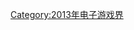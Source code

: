 {{Year by category
| m = 2
| c = 0
| d = 1
| y = 3
| cat = 首发的电子游戏系列
| in = 电子游戏界
| parent = 各年首发的电子游戏系列
| subcat = 2013年面世
| sortkey = Video game
}}

[[Category:2013年电子游戏界|Category:2013年电子游戏界]]
